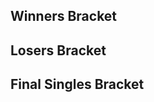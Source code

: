 {{DISPLAYTITLE:Pat's House 3: Singles Bracket}}{{BracketMatchSMWDisambig |oldtags=Rocky, Kage|newtags=Rocky (American player), Kage (American player)}}{{SetGame|melee}}
{{Pat's House 3 Tabs|This=3}}
==Winners Bracket==
{{32DEWBracketA
|r1m1p1=SFAT |r1m1p1flag=us |r1m1p1score=3 |r1m1win=1
|r1m1p2=Zack |r1m1p2flag=us |r1m1p2score=0
|r1m1p1char1=fox |r1m1p2char1=falco |r1m1p1stock1=3 |r1m1p2stock1=0 |r1m1win1=1 |r1m1stage1=Battlefield
|r1m1p1char2=fox |r1m1p2char2=fox |r1m1p1stock2=2 |r1m1p2stock2=0 |r1m1win2=1 |r1m1stage2=Dream Land
|r1m1p1char3=fox |r1m1p2char3=fox |r1m1p1stock3=2 |r1m1p2stock3=0 |r1m1win3=1 |r1m1stage3=Dream Land
|r1m1date=December 3, 2017
|r1m1details={{BracketMatchDetails|reddit=|comment=|vod=https://www.youtube.com/watch?v=kKkPfRjuFFg}}

|r1m2p1=Prince Abu |r1m2p1flag=us |r1m2p1score=3 |r1m2win=1
|r1m2p2=ARMY |r1m2p2flag=us |r1m2p2score=2
|r1m3p1=HugS |r1m3p1flag=us |r1m3p1score=3 |r1m3win=1
|r1m3p2=Tai |r1m3p2flag=us |r1m3p2score=0

|r1m4p1=Duck |r1m4p1flag=us |r1m4p1score=3 |r1m4win=1
|r1m4p2=Rocky |r1m4p2flag=us |r1m4p2score=0
|r1m4p1char1=samus |r1m4p2char1=falco |r1m4p1stock1=1 |r1m4p2stock1=0 |r1m4win1=1 |r1m4stage1=Battlefield
|r1m4p1char2=samus |r1m4p2char2=falco |r1m4p1stock2=1 |r1m4p2stock2=0 |r1m4win2=1 |r1m4stage2=Yoshi's Story
|r1m4p1char3=samus |r1m4p2char3=falco |r1m4p1stock3=2 |r1m4p2stock3=0 |r1m4win3=1 |r1m4stage3=Final Destination
|r1m4date=December 3, 2017
|r1m4details={{BracketMatchDetails|reddit=|comment=|vod=https://www.youtube.com/watch?v=PVFmOD-zXbg}}

|r1m5p1=PewPewU |r1m5p1flag=us |r1m5p1score=3 |r1m5win=1
|r1m5p2=KPAN |r1m5p2flag=us |r1m5p2score=0
|r1m6p1=KJH |r1m6p1flag=us |r1m6p1score=3 |r1m6win=1
|r1m6p2=Captain Faceroll |r1m6p2flag=us |r1m6p2score=0

|r1m7p1=Crush |r1m7p1flag=us |r1m7p1score=3 |r1m7win=1
|r1m7p2=Squid |r1m7p2flag=us |r1m7p2score=0
|r1m7p1char1=fox |r1m7p2char1=falco |r1m7p1stock1=1 |r1m7p2stock1=0 |r1m7win1=1 |r1m7stage1=Battlefield
|r1m7p1char2=fox |r1m7p2char2=falco |r1m7p1stock2=1 |r1m7p2stock2=0 |r1m7win2=1 |r1m7stage2=Battlefield
|r1m7p1char3=fox |r1m7p2char3=falco |r1m7p1stock3=1 |r1m7p2stock3=0 |r1m7win3=1 |r1m7stage3=Battlefield
|r1m7date=December 3, 2017
|r1m7details={{BracketMatchDetails|reddit=|comment=|vod=}}

|r1m8p1=Rishi |r1m8p1flag=us |r1m8p1score=3 |r1m8win=1
|r1m8p2=Spark |r1m8p2flag=us |r1m8p2score=2
|r1m8p1char1=marth |r1m8p2char1=sheik |r1m8p1stock1=0 |r1m8p2stock1=1 |r1m8win1=2 |r1m8stage1=Battlefield
|r1m8p1char2=marth |r1m8p2char2=sheik |r1m8p1stock2=1 |r1m8p2stock2=0 |r1m8win2=1 |r1m8stage2=Yoshi's Story
|r1m8p1char3=marth |r1m8p2char3=sheik |r1m8p1stock3=0 |r1m8p2stock3=2 |r1m8win3=2 |r1m8stage3=Dream Land
|r1m8p1char4=marth |r1m8p2char4=sheik |r1m8p1stock4=2 |r1m8p2stock4=0 |r1m8win4=1 |r1m8stage4=Final Destination
|r1m8p1char5=marth |r1m8p2char5=sheik |r1m8p1stock5=2 |r1m8p2stock5=0 |r1m8win5=1 |r1m8stage5=Pokémon Stadium
|r1m8date=December 3, 2017
|r1m8details={{BracketMatchDetails|reddit=|comment=|vod=}}

|r1m9p1=Lucky |r1m9p1flag=us |r1m9p1score=3 |r1m9win=1
|r1m9p2=Darkatma |r1m9p2flag=us |r1m9p2score=1

|r1m10p1=Bladewise |r1m10p1flag=us |r1m10p1score=2 |r1m10win=2
|r1m10p2=El Fuego |r1m10p2flag=us |r1m10p2score=3
|r1m10p1char1=peach |r1m10p2char1=falco |r1m10p1stock1=0 |r1m10p2stock1=1 |r1m10win1=2 |r1m10stage1=Battlefield
|r1m10p1char2=peach |r1m10p2char2=sheik |r1m10p1stock2=2 |r1m10p2stock2=0 |r1m10win2=1 |r1m10stage2=Final Destination
|r1m10p1char3=peach |r1m10p2char3=falco |r1m10p1stock3=0 |r1m10p2stock3=1 |r1m10win3=2 |r1m10stage3=Pokémon Stadium
|r1m10p1char4=peach |r1m10p2char4=falco |r1m10p1stock4=3 |r1m10p2stock4=0 |r1m10win4=1 |r1m10stage4=Dream Land
|r1m10p1char5=peach |r1m10p2char5=falco |r1m10p1stock5=0 |r1m10p2stock5=1 |r1m10win5=2 |r1m10stage5=Yoshi's Story
|r1m10date=December 3, 2017
|r1m10details={{BracketMatchDetails|reddit=|comment=|vod=https://www.youtube.com/watch?v=pclSMEJdogo}}

|r1m11p1=MikeHaze |r1m11p1flag=us |r1m11p1score=1 |r1m11win=2
|r1m11p2=Eddy Mexico |r1m11p2flag=mx |r1m11p2score=3
|r1m11p1char1=fox |r1m11p2char1=luigi |r1m11p1stock1=3 |r1m11p2stock1=0 |r1m11win1=1 |r1m11stage1=Fountain of Dreams
|r1m11p1char2=fox |r1m11p2char2=luigi |r1m11p1stock2=0 |r1m11p2stock2=2 |r1m11win2=2 |r1m11stage2=Final Destination
|r1m11p1char3=fox |r1m11p2char3=luigi |r1m11p1stock3=0 |r1m11p2stock3=1 |r1m11win3=2 |r1m11stage3=Yoshi's Story
|r1m11p1char4=fox |r1m11p2char4=luigi |r1m11p1stock4=0 |r1m11p2stock4=1 |r1m11win4=2 |r1m11stage4=Battlefield
|r1m11date=December 3, 2017
|r1m11details={{BracketMatchDetails|reddit=https://www.reddit.com/r/smashbros/comments/7hcw9i/pats_house_3_wave_2_top_32_winners_round_1_eddy/|comment=|vod=}}

|r1m12p1=lloD |r1m12p1flag=us |r1m12p1score=3 |r1m12win=1
|r1m12p2=Neeco |r1m12p2flag=us |r1m12p2score=0
|r1m13p1=Westballz |r1m13p1flag=us |r1m13p1score=3 |r1m13win=1
|r1m13p2=NMW |r1m13p2flag=us |r1m13p2score=0

|r1m14p1=Syrox |r1m14p1flag=us |r1m14p1score=2 |r1m14win=2
|r1m14p2=Hax |r1m14p2flag=us |r1m14p2score=3
|r1m14p1char1=fox |r1m14p2char1=fox |r1m14p1stock1=2 |r1m14p2stock1=0 |r1m14win1=1 |r1m14stage1=Yoshi's Story
|r1m14p1char2=fox |r1m14p2char2=fox |r1m14p1stock2=1 |r1m14p2stock2=0 |r1m14win2=1 |r1m14stage2=Battlefield
|r1m14p1char3=fox |r1m14p2char3=fox |r1m14p1stock3=0 |r1m14p2stock3=1 |r1m14win3=2 |r1m14stage3=Battlefield
|r1m14p1char4=fox |r1m14p2char4=fox |r1m14p1stock4=0 |r1m14p2stock4=1 |r1m14win4=2 |r1m14stage4=Dream Land
|r1m14p1char5=fox |r1m14p2char5=fox |r1m14p1stock5=0 |r1m14p2stock5=1 |r1m14win5=2 |r1m14stage5=Dream Land
|r1m14date=December 3, 2017
|r1m14details={{BracketMatchDetails|reddit=https://www.reddit.com/r/smashbros/comments/7hcr77/pats_house_3_top_32_winners_round_1_hax_vs_syrox/|comment=|vod=https://www.youtube.com/watch?v=5C6a3RhgH8E}}

|r1m15p1=Zain |r1m15p1flag=us |r1m15p1score=3 |r1m15win=1
|r1m15p2=Kalamazhu |r1m15p2flag=us |r1m15p2score=1
|r1m16p1=dizzkidboogie |r1m16p1flag=us |r1m16p1score=3 |r1m16win=1
|r1m16p2=MOJOE |r1m16p2flag=us |r1m16p2score=2

|r2m1p1=SFAT |r2m1p1flag=us |r2m1p1score=3 |r2m1win=1
|r2m1p2=Prince Abu |r2m1p2flag=us |r2m1p2score=0
|r2m1p1char1=fox |r2m1p2char1=puff |r2m1p1stock1=2 |r2m1p2stock1=0 |r2m1win1=1 |r2m1stage1=Battlefield
|r2m1p1char2=fox |r2m1p2char2=puff |r2m1p1stock2=3 |r2m1p2stock2=0 |r2m1win2=1 |r2m1stage2=Dream Land
|r2m1p1char3=fox |r2m1p2char3=puff |r2m1p1stock3=1 |r2m1p2stock3=0 |r2m1win3=1 |r2m1stage3=Dream Land
|r2m1date=December 3, 2017
|r2m1details={{BracketMatchDetails|reddit=https://www.reddit.com/r/smashbros/comments/7hc5gd/pats_house_3_top_64_winners_quarters_prince_abu/|comment=|vod=https://www.youtube.com/watch?v=4HZ2GR7BOT8}}

|r2m2p1=HugS |r2m2p1flag=us |r2m2p1score=1 |r2m2win=2
|r2m2p2=Duck |r2m2p2flag=us |r2m2p2score=3
|r2m2p1char1=samus |r2m2p2char1=samus |r2m2p1stock1=0 |r2m2p2stock1=2 |r2m2win1=2 |r2m2stage1=Battlefield
|r2m2p1char2=samus |r2m2p2char2=samus |r2m2p1stock2=1 |r2m2p2stock2=0 |r2m2win2=1 |r2m2stage2=Battlefield
|r2m2p1char3=samus |r2m2p2char3=samus |r2m2p1stock3=0 |r2m2p2stock3=2 |r2m2win3=2 |r2m2stage3=Fountain of Dreams
|r2m2p1char4=samus |r2m2p2char4=samus |r2m2p1stock4=0 |r2m2p2stock4=1 |r2m2win4=2 |r2m2stage4=Yoshi's Story
|r2m2date=December 3, 2017
|r2m2details={{BracketMatchDetails|reddit=https://www.reddit.com/r/smashbros/comments/7hc1pe/pats_house_3_top_64_winners_quarters_hugs_vs_duck/|comment=|vod=https://www.youtube.com/watch?v=B_SPcfZLWSI}}

|r2m3p1=PewPewU |r2m3p1flag=us |r2m3p1score=3 |r2m3win=1
|r2m3p2=KJH |r2m3p2flag=us |r2m3p2score=1
|r2m3p1char1=marth |r2m3p2char1=fox |r2m3p1stock1=1 |r2m3p2stock1=0 |r2m3win1=1 |r2m3stage1=Yoshi's Story
|r2m3p1char2=marth |r2m3p2char2=fox |r2m3p1stock2=0 |r2m3p2stock2=1 |r2m3win2=2 |r2m3stage2=Yoshi's Story
|r2m3p1char3=marth |r2m3p2char3=fox |r2m3p1stock3=2 |r2m3p2stock3=0 |r2m3win3=1 |r2m3stage3=Battlefield
|r2m3p1char4=marth |r2m3p2char4=fox |r2m3p1stock4=1 |r2m3p2stock4=0 |r2m3win4=1 |r2m3stage4=Dream Land
|r2m3date=December 3, 2017
|r2m3details={{BracketMatchDetails|reddit=https://www.reddit.com/r/smashbros/comments/7hbtqg/pats_house_3_top_64_winners_round_1_kjh_vs_clg/|comment=|vod=https://www.youtube.com/watch?v=hAJNDNGSmEw}}

|r2m4p1=Crush |r2m4p1flag=us |r2m4p1score=3 |r2m4win=1
|r2m4p2=Rishi |r2m4p2flag=us |r2m4p2score=0
|r2m4p1char1=fox |r2m4p2char1=marth |r2m4p1stock1=1 |r2m4p2stock1=0 |r2m4win1=1 |r2m4stage1=Battlefield
|r2m4p1char2=fox |r2m4p2char2=marth |r2m4p1stock2=4 |r2m4p2stock2=0 |r2m4win2=1 |r2m4stage2=Final Destination
|r2m4p1char3=fox |r2m4p2char3=marth |r2m4p1stock3=2 |r2m4p2stock3=0 |r2m4win3=1 |r2m4stage3=Final Destination
|r2m4date=December 3, 2017
|r2m4details={{BracketMatchDetails|reddit=https://www.reddit.com/r/smashbros/comments/7hc1vp/pats_house_3_winners_quarters_rishi_vs_crush/|comment=|vod=}}

|r2m5p1=Lucky |r2m5p1flag=us |r2m5p1score=1 |r2m5win=2
|r2m5p2=El Fuego |r2m5p2flag=us |r2m5p2score=3
|r2m5p1char1=fox |r2m5p2char1=falco |r2m5p1stock1=0 |r2m5p2stock1=1 |r2m5win1=2 |r2m5stage1=Fountain of Dreams
|r2m5p1char2=fox |r2m5p2char2=falco |r2m5p1stock2=2 |r2m5p2stock2=0 |r2m5win2=1 |r2m5stage2=Pokémon Stadium
|r2m5p1char3=fox |r2m5p2char3=falco |r2m5p1stock3=0 |r2m5p2stock3=1 |r2m5win3=2 |r2m5stage3=Final Destination
|r2m5p1char4=fox |r2m5p2char4=falco |r2m5p1stock4=0 |r2m5p2stock4=1 |r2m5win4=2 |r2m5stage4=Dream Land
|r2m5date=December 3, 2017
|r2m5details={{BracketMatchDetails|reddit=|comment=|vod=https://www.youtube.com/watch?v=wE37hn5lBY8}}

|r2m6p1=Eddy Mexico |r2m6p1flag=mx |r2m6p1score=1 |r2m6win=2
|r2m6p2=lloD |r2m6p2flag=us |r2m6p2score=3
|r2m6p1char1=luigi |r2m6p2char1=peach |r2m6p1stock1=0 |r2m6p2stock1=1 |r2m6win1=2 |r2m6stage1=Battlefield
|r2m6p1char2=luigi |r2m6p2char2=peach |r2m6p1stock2=0 |r2m6p2stock2=3 |r2m6win2=2 |r2m6stage2=Pokémon Stadium
|r2m6p1char3=luigi |r2m6p2char3=peach |r2m6p1stock3=1 |r2m6p2stock3=0 |r2m6win3=1 |r2m6stage3=Yoshi's Story
|r2m6p1char4=luigi |r2m6p2char4=peach |r2m6p1stock4=0 |r2m6p2stock4=2 |r2m6win4=2 |r2m6stage4=Final Destination
|r2m6date=December 3, 2017
|r2m6details={{BracketMatchDetails|reddit=|comment=|vod=}}

|r2m7p1=Westballz |r2m7p1flag=us |r2m7p1score=0 |r2m7win=2
|r2m7p2=Hax |r2m7p2flag=us |r2m7p2score=3
|r2m7p1char1=falco |r2m7p2char1=fox |r2m7p1stock1=0 |r2m7p2stock1=2 |r2m7win1=2 |r2m7stage1=Battlefield
|r2m7p1char2=falco |r2m7p2char2=fox |r2m7p1stock2=0 |r2m7p2stock2=1 |r2m7win2=2 |r2m7stage2=Yoshi's Story
|r2m7p1char3=falco |r2m7p2char3=fox |r2m7p1stock3=0 |r2m7p2stock3=3 |r2m7win3=2 |r2m7stage3=Yoshi's Story
|r2m7date=December 3, 2017
|r2m7details={{BracketMatchDetails|reddit=https://www.reddit.com/r/smashbros/comments/7hcx5e/pats_house_3_wave_2_top_32_winners_round_2/|comment=|vod=https://www.youtube.com/watch?v=KnAL1vBCKlQ}}

|r2m8p1=Zain |r2m8p1flag=us |r2m8p1score=3 |r2m8win=1
|r2m8p2=dizzkidboogie |r2m8p2flag=us |r2m8p2score=1
|r2m8p1char1=marth |r2m8p2char1=ic |r2m8p1stock1=0 |r2m8p2stock1=1 |r2m8win1=2 |r2m8stage1=Battlefield
|r2m8p1char2=marth |r2m8p2char2=ic |r2m8p1stock2=1 |r2m8p2stock2=0 |r2m8win2=1 |r2m8stage2=Yoshi's Story
|r2m8p1char3=marth |r2m8p2char3=ic |r2m8p1stock3=2 |r2m8p2stock3=0 |r2m8win3=1 |r2m8stage3=Final Destination
|r2m8p1char4=marth |r2m8p2char4=ic |r2m8p1stock4=2 |r2m8p2stock4=0 |r2m8win4=1 |r2m8stage4=Dream Land
|r2m8date=December 3, 2017
|r2m8details={{BracketMatchDetails|reddit=https://www.reddit.com/r/smashbros/comments/7hcyf7/pats_house_3_wave_2_top_32_winners_round_2_zain/|comment=|vod=}}

|r3m1p1=SFAT |r3m1p1flag=us |r3m1p1score=0 |r3m1win=2
|r3m1p2=Duck |r3m1p2flag=us |r3m1p2score=3
|r3m1p1char1=fox |r3m1p2char1=samus |r3m1p1stock1=0 |r3m1p2stock1=1 |r3m1win1=2 |r3m1stage1=Dream Land
|r3m1p1char2=fox |r3m1p2char2=samus |r3m1p1stock2=0 |r3m1p2stock2=1 |r3m1win2=2 |r3m1stage2=Pokémon Stadium
|r3m1p1char3=fox |r3m1p2char3=samus |r3m1p1stock3=0 |r3m1p2stock3=1 |r3m1win3=2 |r3m1stage3=Pokémon Stadium
|r3m1date=December 3, 2017
|r3m1details={{BracketMatchDetails|reddit=|comment=|vod=https://www.youtube.com/watch?v=0BORwwhy0FA}}

|r3m2p1=PewPewU |r3m2p1flag=us |r3m2p1score= 1|r3m2win=2
|r3m2p2=Crush |r3m2p2flag=us |r3m2p2score=3
|r3m2p1char1=marth |r3m2p2char1=fox |r3m2p1stock1=0 |r3m2p2stock1=1 |r3m2win1=2 |r3m2stage1=Yoshi's Story
|r3m2p1char2=marth |r3m2p2char2=fox |r3m2p1stock2=1 |r3m2p2stock2=0 |r3m2win2=1 |r3m2stage2=Battlefield
|r3m2p1char3=marth |r3m2p2char3=fox |r3m2p1stock3=0 |r3m2p2stock3=1 |r3m2win3=2 |r3m2stage3=Pokémon Stadium
|r3m2p1char4=marth |r3m2p2char4=fox |r3m2p1stock4=0 |r3m2p2stock4=2 |r3m2win4=2 |r3m2stage4=Dream Land
|r3m2date=December 3, 2017
|r3m2details={{BracketMatchDetails|reddit=https://www.reddit.com/r/smashbros/comments/7hc83x/pats_house_3_winners_quarters_clg_pewpewu_vs_crush/|comment=|vod=https://www.youtube.com/watch?v=s9UCZ3WucB4}}

|r3m3p1=El Fuego |r3m3p1flag=us |r3m3p1score=0|r3m3win=2
|r3m3p2=lloD |r3m3p2flag=us |r3m3p2score=3

|r3m4p1=Hax |r3m4p1flag=us |r3m4p1score=1 |r3m4win=2
|r3m4p2=Zain |r3m4p2flag=us |r3m4p2score=3
|r3m4p1char1=fox |r3m4p2char1=marth |r3m4p1stock1=0 |r3m4p2stock1=1 |r3m4win1=2 |r3m4stage1=Battlefield
|r3m4p1char2=fox |r3m4p2char2=marth |r3m4p1stock2=0 |r3m4p2stock2=2 |r3m4win2=2 |r3m4stage2=Battlefield
|r3m4p1char3=fox |r3m4p2char3=marth |r3m4p1stock3=2 |r3m4p2stock3=0 |r3m4win3=1 |r3m4stage3=Battlefield
|r3m4p1char4=fox |r3m4p2char4=marth |r3m4p1stock4=0 |r3m4p2stock4=2 |r3m4win4=2 |r3m4stage4=Final Destination
|r3m4date=December 3, 2017
|r3m4details={{BracketMatchDetails|reddit=|comment=|vod=https://www.youtube.com/watch?v=v23pT5cK_Bo}}

|r4m1p1=Duck |r4m1p1flag=us |r4m1p1score=3 |r4m1win=1
|r4m1p2=Crush |r4m1p2flag=us |r4m1p2score=1
|r4m1p1char1=samus |r4m1p2char1=fox |r4m1p1stock1=2 |r4m1p2stock1=0 |r4m1win1=1 |r4m1stage1=Battlefield
|r4m1p1char2=samus |r4m1p2char2=fox |r4m1p1stock2=0 |r4m1p2stock2=2 |r4m1win2=2 |r4m1stage2=Pokémon Stadium
|r4m1p1char3=samus |r4m1p2char3=fox |r4m1p1stock3=2 |r4m1p2stock3=0 |r4m1win3=1 |r4m1stage3=Fountain of Dreams
|r4m1p1char4=samus |r4m1p2char4=fox |r4m1p1stock4=1 |r4m1p2stock4=0 |r4m1win4=1 |r4m1stage4=Final Destination
|r4m1date=December 3, 2017
|r4m1details={{BracketMatchDetails|reddit=|comment=|vod=https://www.youtube.com/watch?v=76FBxaueCqA}}

|r4m2p1=lloD |r4m2p1flag=us |r4m2p1score=3 |r4m2win=1
|r4m2p2=Zain |r4m2p2flag=us |r4m2p2score=2
|r4m2p1char1=peach |r4m2p2char1=marth |r4m2p1stock1=1 |r4m2p2stock1=0 |r4m2win1=1 |r4m2stage1=Battlefield
|r4m2p1char2=peach |r4m2p2char2=marth |r4m2p1stock2=0 |r4m2p2stock2=1 |r4m2win2=2 |r4m2stage2=Yoshi's Story
|r4m2p1char3=peach |r4m2p2char3=marth |r4m2p1stock3=2 |r4m2p2stock3=0 |r4m2win3=1 |r4m2stage3=Dream Land
|r4m2p1char4=peach |r4m2p2char4=marth |r4m2p1stock4=0 |r4m2p2stock4=1 |r4m2win4=2 |r4m2stage4=Final Destination
|r4m2p1char5=peach |r4m2p2char5=marth |r4m2p1stock5=2 |r4m2p2stock5=0 |r4m2win5=1 |r4m2stage5=Fountain of Dreams
|r4m2date=December 3, 2017
|r4m2details={{BracketMatchDetails|reddit=|comment=|vod=https://www.youtube.com/watch?v=poDyCwLr1so}}
}}

==Losers Bracket==
{{64DELBracketSmwA
|tourneylink=Pat's House/3
|tourneyname=Pat's House 3
|l1placement=49-64
|l2placement=33-48
|l3placement=25-32
|l4placement=17-24
|l5placement=13-16
|l6placement=9-12
|l7placement=7-8
|l8placement=5-6

|l1m1p1=Ralph |l1m1p1flag=us |l1m1p1score=3 |l1m1win=1
|l1m1p2=Devastation |l1m1p2flag=us |l1m1p2score=1
|l1m2p1=eBay |l1m2p1flag=us |l1m2p1score={{win}} |l1m2win=1
|l1m2p2=NUT |l1m2p2flag=us |l1m2p2score=DQ
|l1m3p1=Rustin |l1m3p1flag=us |l1m3p1score={{win}} |l1m3win=1
|l1m3p2=CPU |l1m3p2flag=us |l1m3p2score=DQ
|l1m4p1=TpFox |l1m4p1flag=us |l1m4p1score=3 |l1m4win=1
|l1m4p2=Kage |l1m4p2flag=us |l1m4p2score=0
|l1m5p1=MegaXmas |l1m5p1flag=us |l1m5p1score=3 |l1m5win=1
|l1m5p2=Krizski |l1m5p2flag=ca |l1m5p2score=2
|l1m6p1=Reno |l1m6p1flag=us |l1m6p1score=2 |l1m6win=2
|l1m6p2=Kevbot |l1m6p2flag=us |l1m6p2score=3
|l1m7p1=Tenshii |l1m7p1flag=us |l1m7p1score=3 |l1m7win=1
|l1m7p2=Dr. Light |l1m7p2flag=us |l1m7p2score=1
|l1m8p1=ycz6 |l1m8p1flag=us |l1m8p1score=3 |l1m8win=1
|l1m8p2=Tonkatsu |l1m8p2flag=us |l1m8p2score=1

|l1m9p1=EastCoastJeff |l1m9p1flag=us |l1m9p1score=3 |l1m9win=1
|l1m9p2=PeachIcedT |l1m9p2flag=us |l1m9p2score=0
|l1m10p1=Surfero |l1m10p1flag=us |l1m10p1score={{win}} |l1m10win=1
|l1m10p2=Wavebringer |l1m10p2flag=us |l1m10p2score=2
|l1m11p1=Hiro of Time |l1m11p1flag=mx |l1m11p1score=3 |l1m11win=1
|l1m11p2=Maruf |l1m11p2flag=us |l1m11p2score=0
|l1m12p1=Azusa |l1m12p1flag=us |l1m12p1score=3 |l1m12win=1
|l1m12p2=Nerin |l1m12p2flag=us |l1m12p2score=1
|l1m13p1=OkamiBW |l1m13p1flag=us |l1m13p1score=3 |l1m13win=1
|l1m13p2=Videowaffles |l1m13p2flag=us |l1m13p2score=0
|l1m14p1=mixx |l1m14p1flag=us |l1m14p1score=3 |l1m14win=1
|l1m14p2=Dai |l1m14p2flag=us |l1m14p2score=2
|l1m15p1=Franz |l1m15p1flag=us |l1m15p1score=3 |l1m15win=1
|l1m15p2=Cesar |l1m15p2flag=us |l1m15p2score=0
|l1m16p1=Ka-Master |l1m16p1flag=us |l1m16p1score=3 |l1m16win=1
|l1m16p2=Far! |l1m16p2flag=mx |l1m16p2score=1

|l2m1p1=Spark |l2m1p1flag=us |l2m1p1score=2 |l2m1win=2
|l2m1p2=Ralph |l2m1p2flag=us |l2m1p2score=3
|l2m2p1=Squid |l2m2p1flag=us |l2m2p1score=3 |l2m2win=1
|l2m2p2=eBay |l2m2p2flag=us |l2m2p2score=0
|l2m3p1=Captain Faceroll |l2m3p1flag=us |l2m3p1score=0 |l2m3win=2
|l2m3p2=Rustin |l2m3p2flag=us |l2m3p2score=3
|l2m4p1=KPAN |l2m4p1flag=us |l2m4p1score=3 |l2m4win=1
|l2m4p2=TpFox |l2m4p2flag=us |l2m4p2score=0
|l2m5p1=Rocky |l2m5p1flag=us |l2m5p1score=3 |l2m5win=1
|l2m5p2=MegaXmas |l2m5p2flag=us |l2m5p2score=1
|l2m6p1=Tai |l2m6p1flag=us |l2m6p1score=2 |l2m6win=2
|l2m6p2=Kevbot |l2m6p2flag=us |l2m6p2score=3
|l2m7p1=ARMY |l2m7p1flag=us |l2m7p1score=3 |l2m7win=1
|l2m7p2=Tenshii |l2m7p2flag=us |l2m7p2score=1
|l2m8p1=Zack |l2m8p1flag=us |l2m8p1score=3 |l2m8win=1
|l2m8p2=ycz6 |l2m8p2flag=us |l2m8p2score=0

|l2m9p1=MOJOE |l2m9p1flag=us |l2m9p1score=3 |l2m9win=1
|l2m9p2=EastCoastJeff |l2m9p2flag=us |l2m9p2score=1
|l2m10p1=Kalamazhu |l2m10p1flag=us |l2m10p1score=3 |l2m10win=1
|l2m10p2=Surfero |l2m10p2flag=us |l2m10p2score=0
|l2m11p1=Syrox |l2m11p1flag=us |l2m11p1score=3 |l2m11win=1
|l2m11p2=Hiro of Time |l2m11p2flag=mx |l2m11p2score=0
|l2m12p1=NMW |l2m12p1flag=us |l2m12p1score=3 |l2m12win=1
|l2m12p2=Azusa |l2m12p2flag=us |l2m12p2score=1
|l2m13p1=Neeco |l2m13p1flag=us |l2m13p1score=3 |l2m13win=1
|l2m13p2=OkamiBW |l2m13p2flag=us |l2m13p2score=1
|l2m14p1=MikeHaze |l2m14p1flag=us |l2m14p1score=3 |l2m14win=1
|l2m14p2=mixx |l2m14p2flag=us |l2m14p2score=1
|l2m15p1=Bladewise |l2m15p1flag=us |l2m15p1score=3 |l2m15win=1
|l2m15p2=Franz |l2m15p2flag=us |l2m15p2score=0
|l2m16p1=Darkatma |l2m16p1flag=us |l2m16p1score=3 |l2m16win=1
|l2m16p2=Ka-Master |l2m16p2flag=us |l2m16p2score=0

|l3m1p1=Ralph |l3m1p1flag=us |l3m1p1score=1 |l3m1win=2
|l3m1p2=Squid |l3m1p2flag=us |l3m1p2score=3

|l3m2p1=Rustin |l3m2p1flag=us |l3m2p1score=3 |l3m2win=1
|l3m2p2=KPAN |l3m2p2flag=us |l3m2p2score=2
|l3m2p1char1=peach |l3m2p2char1=falco |l3m2p1stock1=1 |l3m2p2stock1=0 |l3m2win1=1 |l3m2stage1=Fountain of Dreams
|l3m2p1char2=peach |l3m2p2char2=falco |l3m2p1stock2=0 |l3m2p2stock2=1 |l3m2win2=2 |l3m2stage2=Yoshi's Story
|l3m2p1char3=peach |l3m2p2char3=falco |l3m2p1stock3=1 |l3m2p2stock3=0 |l3m2win3=1 |l3m2stage3=Final Destination
|l3m2p1char4=peach |l3m2p2char4=falco |l3m2p1stock4=0 |l3m2p2stock4=2 |l3m2win4=2 |l3m2stage4=Pokémon Stadium
|l3m2p1char5=peach |l3m2p2char5=falco |l3m2p1stock5=2 |l3m2p2stock5=0 |l3m2win5=1 |l3m2stage5=Dream Land
|l3m2date=December 3, 2017
|l3m2details={{BracketMatchDetails|reddit=https://www.reddit.com/r/smashbros/comments/7hbzqv/pats_house_3_top_64_losers_round_3_kpan_vs_rustin/|comment=|vod=}}

|l3m3p1=Rocky |l3m3p1flag=us |l3m3p1score=3 |l3m3win=1
|l3m3p2=Kevbot |l3m3p2flag=us |l3m3p2score=0
|l3m4p1=ARMY |l3m4p1flag=us |l3m4p1score=3 |l3m4win=1
|l3m4p2=Zack |l3m4p2flag=us |l3m4p2score=2

|l3m5p1=MOJOE  |l3m5p1flag=us |l3m5p1score=0 |l3m5win=2
|l3m5p2=Kalamazhu |l3m5p2flag=us |l3m5p2score=3
|l3m6p1=Syrox |l3m6p1flag=us |l3m6p1score=3 |l3m6win=1
|l3m6p2=NMW |l3m6p2flag=us |l3m6p2score=0
|l3m7p1=Neeco |l3m7p1flag=us |l3m7p1score=1 |l3m7win=2
|l3m7p2=MikeHaze |l3m7p2flag=us |l3m7p2score=3
|l3m8p1=Bladewise |l3m8p1flag=us |l3m8p1score=2 |l3m8win=2
|l3m8p2=Darkatma |l3m8p2flag=us |l3m8p2score=3

|l4m1p1=HugS |l4m1p1flag=us |l4m1p1score=2 |l4m1win=2
|l4m1p2=Squid |l4m1p2flag=us |l4m1p2score=3
|l4m2p1=Prince Abu |l4m2p1flag=us |l4m2p1score=3 |l4m2win=1
|l4m2p2=Rustin |l4m2p2flag=us |l4m2p2score=1

|l4m3p1=Rishi |l4m3p1flag=us |l4m3p1score=3 |l4m3win=1
|l4m3p2=Rocky |l4m3p2flag=us |l4m3p2score=0
|l4m3p1char1=marth |l4m3p2char1=falco |l4m3p1stock1=3 |l4m3p2stock1=0 |l4m3win1=1 |l4m3stage1=Yoshi's Story
|l4m3p1char2=marth |l4m3p2char2=falco |l4m3p1stock2=2 |l4m3p2stock2=0 |l4m3win2=1 |l4m3stage2=Dream Land
|l4m3p1char3=marth |l4m3p2char3=falco |l4m3p1stock3=1 |l4m3p2stock3=0 |l4m3win3=1 |l4m3stage3=Dream Land
|l4m3date=December 3, 2017
|l4m3details={{BracketMatchDetails|reddit=https://www.reddit.com/r/smashbros/comments/7hc746/pats_house_3_top_64_lr4_rishi_vs_rocky/|comment=|vod=}}

|l4m4p1=KJH |l4m4p1flag=us |l4m4p1score=1 |l4m4win=2
|l4m4p2=ARMY |l4m4p2flag=us |l4m4p2score=3
|l4m4p1char1=fox |l4m4p2char1=ic |l4m4p1stock1=0 |l4m4p2stock1=2 |l4m4win1=2 |l4m4stage1=Yoshi's Story
|l4m4p1char2=fox |l4m4p2char2=ic |l4m4p1stock2=2 |l4m4p2stock2=0 |l4m4win2=1 |l4m4stage2=Battlefield
|l4m4p1char3=fox |l4m4p2char3=ic |l4m4p1stock3=0 |l4m4p2stock3=2 |l4m4win3=2 |l4m4stage3=Final Destination
|l4m4p1char4=fox |l4m4p2char4=ic |l4m4p1stock4=0 |l4m4p2stock4=1 |l4m4win4=2 |l4m4stage4=Dream Land
|l4m4date=December 3, 2017
|l4m4details={{BracketMatchDetails|reddit=|comment=|vod=}}

|l4m5p1=Eddy Mexico |l4m5p1flag=mx |l4m5p1score=3 |l4m5win=1
|l4m5p2=Kalamazhu |l4m5p2flag=us |l4m5p2score=2

|l4m6p1=Lucky |l4m6p1flag=us |l4m6p1score=0 |l4m6win=2
|l4m6p2=Syrox |l4m6p2flag=us |l4m6p2score=3
|l4m7p1=dizzkidboogie |l4m7p1flag=us |l4m7p1score=3 |l4m7win=1
|l4m7p2=MikeHaze |l4m7p2flag=us |l4m7p2score=2

|l4m8p1=Westballz |l4m8p1flag=us |l4m8p1score=3 |l4m8win=1
|l4m8p2=Darkatma |l4m8p2flag=us |l4m8p2score=1
|l4m8p1char1=falco |l4m8p2char1=sheik |l4m8p1stock1=2 |l4m8p2stock1=0 |l4m8win1=1 |l4m8stage1=Battlefield
|l4m8p1char2=falco |l4m8p2char2=sheik |l4m8p1stock2=0 |l4m8p2stock2=3 |l4m8win2=2 |l4m8stage2=Battlefield
|l4m8p1char3=fox |l4m8p2char3=peach |l4m8p1stock3=1 |l4m8p2stock3=0 |l4m8win3=1 |l4m8stage3=Final Destination
|l4m8p1char4=fox |l4m8p2char4=peach |l4m8p1stock4=1 |l4m8p2stock4=0 |l4m8win4=1 |l4m8stage4=Final Destination
|l4m8date=December 3, 2017
|l4m8details={{BracketMatchDetails|reddit=https://www.reddit.com/r/smashbros/comments/7hdcrc/pats_house_3_wave_2_top_32_losers_round_4/|comment=|vod=}}

|l5m1p1=Squid |l5m1p1flag=us |l5m1p1score=0 |l5m1win=2
|l5m1p2=Prince Abu |l5m1p2flag=us |l5m1p2score=3
|l5m1p1char1=falco |l5m1p2char1=puff |l5m1p1stock1=0 |l5m1p2stock1=1 |l5m1win1=2 |l5m1stage1=Final Destination
|l5m1p1char2=falco |l5m1p2char2=puff |l5m1p1stock2=0 |l5m1p2stock2=2 |l5m1win2=2 |l5m1stage2=Yoshi's Story
|l5m1p1char3=falco |l5m1p2char3=puff |l5m1p1stock3=0 |l5m1p2stock3=2 |l5m1win3=2 |l5m1stage3=Final Destination
|l5m1date=December 3, 2017
|l5m1details={{BracketMatchDetails|reddit=|comment=|vod=}}

|l5m2p1=Rishi |l5m2p1flag=us |l5m2p1score=3 |l5m2win=1
|l5m2p2=ARMY |l5m2p2flag=us |l5m2p2score=1

|l5m3p1=Eddy Mexico |l5m3p1flag=mx |l5m3p1score=1 |l5m3win=2
|l5m3p2=Syrox |l5m3p2flag=us |l5m3p2score=3
|l5m3p1char1=luigi |l5m3p2char1=fox |l5m3p1stock1=0 |l5m3p2stock1=1 |l5m3win1=2 |l5m3stage1=Dream Land
|l5m3p1char2=luigi |l5m3p2char2=fox |l5m3p1stock2=0 |l5m3p2stock2=3 |l5m3win2=2 |l5m3stage2=Final Destination
|l5m3p1char3=luigi |l5m3p2char3=fox |l5m3p1stock3=2 |l5m3p2stock3=0 |l5m3win3=1 |l5m3stage3=Fountain of Dreams
|l5m3p1char4=luigi |l5m3p2char4=fox |l5m3p1stock4=0 |l5m3p2stock4=2 |l5m3win4=2 |l5m3stage4=Yoshi's Story
|l5m3date=December 3, 2017
|l5m3details={{BracketMatchDetails|reddit=https://www.reddit.com/r/smashbros/comments/7hdf4i/pats_house_3_wave_2_top_32_losers_round_5_eddy/|comment=|vod=https://www.youtube.com/watch?v=iK6Iav_ZPzM}}

|l5m4p1=dizzkidboogie |l5m4p1flag=us |l5m4p1score=0 |l5m4win=2
|l5m4p2=Westballz |l5m4p2flag=us |l5m4p2score=3
|l5m4p1char1=ic |l5m4p2char1=falco |l5m4p1stock1=0 |l5m4p2stock1=3 |l5m4win1=2 |l5m4stage1=Dream Land
|l5m4p1char2=ic |l5m4p2char2=fox |l5m4p1stock2=0 |l5m4p2stock2=2 |l5m4win2=2 |l5m4stage2=Final Destination
|l5m4p1char3=ic |l5m4p2char3=fox |l5m4p1stock3=0 |l5m4p2stock3=1 |l5m4win3=2 |l5m4stage3=Final Destination
|l5m4date=December 3, 2017
|l5m4details={{BracketMatchDetails|reddit=https://www.reddit.com/r/smashbros/comments/7hdgq4/pats_house_3_wave_2_top_32_losers_round_5/|comment=|vod=}}

|l6m1p1=PewPewU |l6m1p1flag=us |l6m1p1score=3 |l6m1win=1
|l6m1p2=Prince Abu |l6m1p2flag=us |l6m1p2score=1
|l6m1p1char1=marth |l6m1p2char1=puff |l6m1p1stock1=2 |l6m1p2stock1=0 |l6m1win1=1 |l6m1stage1=Battlefield
|l6m1p1char2=fox |l6m1p2char2=puff |l6m1p1stock2=3 |l6m1p2stock2=0 |l6m1win2=1 |l6m1stage2=Dream Land
|l6m1p1char3=marth |l6m1p2char3=puff |l6m1p1stock3=0 |l6m1p2stock3=1 |l6m1win3=2 |l6m1stage3=Fountain of Dreams
|l6m1p1char4=fox |l6m1p2char4=puff |l6m1p1stock4=2 |l6m1p2stock4=0 |l6m1win4=1 |l6m1stage4=Pokémon Stadium
|l6m1date=December 3, 2017
|l6m1details={{BracketMatchDetails|reddit=|comment=|vod=}}

|l6m2p1=SFAT |l6m2p1flag=us |l6m2p1score=3 |l6m2win=1
|l6m2p2=Rishi |l6m2p2flag=us |l6m2p2score=2
|l6m2p1char1=fox |l6m2p2char1=marth |l6m2p1stock1=0 |l6m2p2stock1=1 |l6m2win1=2 |l6m2stage1=Yoshi's Story
|l6m2p1char2=fox |l6m2p2char2=marth |l6m2p1stock2=2 |l6m2p2stock2=0 |l6m2win2=1 |l6m2stage2=Dream Land
|l6m2p1char3=fox |l6m2p2char3=marth |l6m2p1stock3=1 |l6m2p2stock3=0 |l6m2win3=1 |l6m2stage3=Battlefield
|l6m2p1char4=fox |l6m2p2char4=marth |l6m2p1stock4=0 |l6m2p2stock4=1 |l6m2win4=2 |l6m2stage4=Final Destination
|l6m2p1char5=fox |l6m2p2char5=marth |l6m2p1stock5=2 |l6m2p2stock5=0 |l6m2win5=1 |l6m2stage5=Pokémon Stadium
|l6m2date=December 3, 2017
|l6m2details={{BracketMatchDetails|reddit=|comment=|vod=https://www.youtube.com/watch?v=xYF0i7Mm14Y}}

|l6m3p1=Hax |l6m3p1flag=us |l6m3p1score=2 |l6m3win=2
|l6m3p2=Syrox |l6m3p2flag=us |l6m3p2score=3
|l6m3p1char1=fox |l6m3p2char1=fox |l6m3p1stock1=0 |l6m3p2stock1=2 |l6m3win1=2 |l6m3stage1=Yoshi's Story
|l6m3p1char2=fox |l6m3p2char2=fox |l6m3p1stock2=0 |l6m3p2stock2=2 |l6m3win2=2 |l6m3stage2=Battlefield
|l6m3p1char3=fox |l6m3p2char3=fox |l6m3p1stock3=2 |l6m3p2stock3=0 |l6m3win3=1 |l6m3stage3=Battlefield
|l6m3p1char4=fox |l6m3p2char4=fox |l6m3p1stock4=2 |l6m3p2stock4=0 |l6m3win4=1 |l6m3stage4=Pokémon Stadium
|l6m3p1char5=fox |l6m3p2char5=fox |l6m3p1stock5=0 |l6m3p2stock5=1 |l6m3win5=2 |l6m3stage5=Dream Land
|l6m3date=December 3, 2017
|l6m3details={{BracketMatchDetails|reddit=https://www.reddit.com/r/smashbros/comments/7hdk5a/pats_house_3_winner_makes_top_8_losers_side_hax/|comment=|vod=https://www.youtube.com/watch?v=yvkno1FWXmA}}

|l6m4p1=El Fuego |l6m4p1flag=us |l6m4p1score=3 |l6m4win=1
|l6m4p2=Westballz |l6m4p2flag=us |l6m4p2score=0
|l6m4p1char1=falco |l6m4p2char1=falco |l6m4p1stock1=1 |l6m4p2stock1=0 |l6m4win1=1 |l6m4stage1=Battlefield
|l6m4p1char2=falco |l6m4p2char2=falco |l6m4p1stock2=1 |l6m4p2stock2=0 |l6m4win2=1 |l6m4stage2=Battlefield
|l6m4p1char3=falco |l6m4p2char3=falco |l6m4p1stock3=1 |l6m4p2stock3=0 |l6m4win3=1 |l6m4stage3=Final Destination
|l6m4date=December 3, 2017
|l6m4details={{BracketMatchDetails|reddit=https://www.reddit.com/r/smashbros/comments/7hdj0o/pats_house_3_winner_makes_top_8_losers_side_el/|comment=|vod=}}

|l7m1p1=PewPewU |l7m1p1flag=us |l7m1p1score=0 |l7m1win=2
|l7m1p2=SFAT |l7m1p2flag=us |l7m1p2score=3
|l7m1p1char1=fox |l7m1p2char1=fox |l7m1p1stock1=0 |l7m1p2stock1=1 |l7m1win1=2 |l7m1stage1=Battlefield
|l7m1p1char2=fox |l7m1p2char2=fox |l7m1p1stock2=0 |l7m1p2stock2=2 |l7m1win2=2 |l7m1stage2=Yoshi's Story
|l7m1p1char3=fox |l7m1p2char3=fox |l7m1p1stock3=0 |l7m1p2stock3=1 |l7m1win3=2 |l7m1stage3=Battlefield
|l7m1date=December 3, 2017
|l7m1details={{BracketMatchDetails|reddit=|comment=|vod=https://www.youtube.com/watch?v=exA56QEEotU}}

|l7m2p1=Syrox |l7m2p1flag=us |l7m2p1score=0 |l7m2win=2
|l7m2p2=El Fuego |l7m2p2flag=us |l7m2p2score=3
|l7m2p1char1=fox |l7m2p2char1=falco |l7m2p1stock1=0 |l7m2p2stock1=2 |l7m2win1=2 |l7m2stage1=Dream Land
|l7m2p1char2=fox |l7m2p2char2=falco |l7m2p1stock2=0 |l7m2p2stock2=1 |l7m2win2=2 |l7m2stage2=Yoshi's Story
|l7m2p1char3=fox |l7m2p2char3=falco |l7m2p1stock3=0 |l7m2p2stock3=1 |l7m2win3=2 |l7m2stage3=Yoshi's Story
|l7m2date=December 3, 2017
|l7m2details={{BracketMatchDetails|reddit=|comment=|vod=https://www.youtube.com/watch?v=u82liTDRSHA}}

|l8m1p1=Zain |l8m1p1flag=us |l8m1p1score=3 |l8m1win=1
|l8m1p2=SFAT |l8m1p2flag=us |l8m1p2score=2
|l8m1p1char1=marth |l8m1p2char1=fox |l8m1p1stock1=0 |l8m1p2stock1=2 |l8m1win1=2 |l8m1stage1=Fountain of Dreams
|l8m1p1char2=marth |l8m1p2char2=fox |l8m1p1stock2=1 |l8m1p2stock2=0 |l8m1win2=1 |l8m1stage2=Final Destination
|l8m1p1char3=marth |l8m1p2char3=fox |l8m1p1stock3=2 |l8m1p2stock3=0 |l8m1win3=1 |l8m1stage3=Dream Land
|l8m1p1char4=marth |l8m1p2char4=fox |l8m1p1stock4=0 |l8m1p2stock4=1 |l8m1win4=2 |l8m1stage4=Pokémon Stadium
|l8m1p1char5=marth |l8m1p2char5=fox |l8m1p1stock5=2 |l8m1p2stock5=0 |l8m1win5=1 |l8m1stage5=Yoshi's Story
|l8m1date=December 3, 2017
|l8m1details={{BracketMatchDetails|reddit=|comment=|vod=https://www.youtube.com/watch?v=_deTS6rM3qc}}

|l8m2p1=Crush |l8m2p1flag=us |l8m2p1score=3 |l8m2win=1
|l8m2p2=El Fuego |l8m2p2flag=us |l8m2p2score=0
|l8m2p1char1=fox |l8m2p2char1=falco |l8m2p1stock1=3 |l8m2p2stock1=0 |l8m2win1=1 |l8m2stage1=Battlefield
|l8m2p1char2=fox |l8m2p2char2=falco |l8m2p1stock2=1 |l8m2p2stock2=0 |l8m2win2=1 |l8m2stage2=Fountain of Dreams
|l8m2p1char3=fox |l8m2p2char3=falco |l8m2p1stock3=1 |l8m2p2stock3=0 |l8m2win3=1 |l8m2stage3=Fountain of Dreams
|l8m2date=December 3, 2017
|l8m2details={{BracketMatchDetails|reddit=|comment=|vod=https://www.youtube.com/watch?v=RA-p82Buv0g}}
}}
<onlyinclude>
==Final Singles Bracket==
{{DEFinalSmwBracket
|column-width=160
|tourneylink=Pat's House/3
|tourneyname=Pat's House 3
|l1placement=4
|r2placement=3
|r3loserplacement=2
|r3winnerplacement=1

<!-- FROM WINNERS -->
|r1m1p1=Duck |r1m1p1flag=us |r1m1p1score=3
|r1m1p2=lloD |r1m1p2flag=us |r1m1p2score=1
|r1m1win=1
|r1m1p1char1=samus |r1m1p2char1=peach |r1m1p1stock1=0 |r1m1p2stock1=1 |r1m1win1=2 |r1m1stage1=Battlefield
|r1m1p1char2=samus |r1m1p2char2=peach |r1m1p1stock2=2 |r1m1p2stock2=0 |r1m1win2=1 |r1m1stage2=Fountain of Dreams
|r1m1p1char3=samus |r1m1p2char3=peach |r1m1p1stock3=1 |r1m1p2stock3=0 |r1m1win3=1 |r1m1stage3=Final Destination
|r1m1p1char4=samus |r1m1p2char4=peach |r1m1p1stock4=2 |r1m1p2stock4=0 |r1m1win4=1 |r1m1stage4=Final Destination
|r1m1date=December 3, 2017
|r1m1details={{BracketMatchDetails|reddit=|comment=|vod=https://www.youtube.com/watch?v=6ICZv2JHe1A}}

<!-- FROM LOSERS -->
|l1m1p1=Zain |l1m1p1flag=us |l1m1p1score=3
|l1m1p2=Crush |l1m1p2flag=us |l1m1p2score=2
|l1m1win=1
|l1m1p1char1=marth |l1m1p2char1=fox |l1m1p1stock1=1 |l1m1p2stock1=0 |l1m1win1=1 |l1m1stage1=Battlefield
|l1m1p1char2=marth |l1m1p2char2=fox |l1m1p1stock2=0 |l1m1p2stock2=1 |l1m1win2=2 |l1m1stage2=Battlefield
|l1m1p1char3=marth |l1m1p2char3=fox |l1m1p1stock3=2 |l1m1p2stock3=0 |l1m1win3=1 |l1m1stage3=Final Destination
|l1m1p1char4=marth |l1m1p2char4=fox |l1m1p1stock4=0 |l1m1p2stock4=1 |l1m1win4=2 |l1m1stage4=Pokémon Stadium
|l1m1p1char5=marth |l1m1p2char5=fox |l1m1p1stock5=2 |l1m1p2stock5=0 |l1m1win5=1 |l1m1stage5=Yoshi's Story
|l1m1date=December 3, 2017
|l1m1details={{BracketMatchDetails|reddit=|comment=|vod=https://www.youtube.com/watch?v=32QFq14RTpo}}

<!-- LOSERS FINALS -->
|r2m1p1=lloD |r2m1p1flag=us |r2m1p1score=0
|r2m1p2=Zain |r2m1p2flag=us |r2m1p2score=3
|r2m1win=2
|r2m1p1char1=peach |r2m1p2char1=marth |r2m1p1stock1=0 |r2m1p2stock1=1 |r2m1win1=2 |r2m1stage1=Battlefield
|r2m1p1char2=peach |r2m1p2char2=marth |r2m1p1stock2=0 |r2m1p2stock2=1 |r2m1win2=2 |r2m1stage2=Dream Land
|r2m1p1char3=peach |r2m1p2char3=marth |r2m1p1stock3=0 |r2m1p2stock3=2 |r2m1win3=2 |r2m1stage3=Dream Land
|r2m1date=December 3, 2017
|r2m1details={{BracketMatchDetails|reddit=|comment=|vod=https://www.youtube.com/watch?v=BTSNgm6b7rk}}

<!-- GRAND FINALS -->
|r3m1p1=Duck |r3m1p1flag=us |r3m1p1score=3 |r3m2p1score=
|r3m1p2=Zain |r3m1p2flag=us |r3m1p2score=2 |r3m2p2score=
|r3m1win=1
|r3m1p1char1=samus |r3m1p2char1=marth |r3m1p1stock1=1 |r3m1p2stock1=0 |r3m1win1=1 |r3m1stage1=Battlefield
|r3m1p1char2=samus |r3m1p2char2=marth |r3m1p1stock2=0 |r3m1p2stock2=2 |r3m1win2=2 |r3m1stage2=Yoshi's Story
|r3m1p1char3=samus |r3m1p2char3=marth |r3m1p1stock3=2 |r3m1p2stock3=0 |r3m1win3=1 |r3m1stage3=Dream Land
|r3m1p1char4=samus |r3m1p2char4=marth |r3m1p1stock4=0 |r3m1p2stock4=2 |r3m1win4=2 |r3m1stage4=Fountain of Dreams
|r3m1p1char5=samus |r3m1p2char5=marth |r3m1p1stock5=3 |r3m1p2stock5=0 |r3m1win5=1 |r3m1stage5=Pokémon Stadium
|r3m1date=December 3, 2017
|r3m1details={{BracketMatchDetails|reddit=|comment=|vod=https://www.youtube.com/watch?v=-hF46fb_BIc}}
}}
</onlyinclude>

